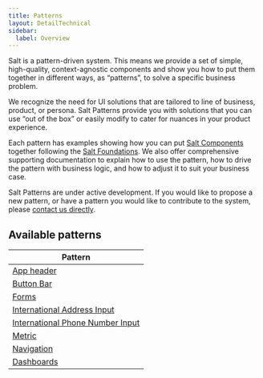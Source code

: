 ```yaml
---
title: Patterns
layout: DetailTechnical
sidebar:
  label: Overview
---
```


Salt is a pattern-driven system. This means we provide a set of simple, high-quality, context-agnostic components and show you how to put them together in different ways, as “patterns”, to solve a specific business problem.

We recognize the need for UI solutions that are tailored to line of business, product, or persona. Salt Patterns provide you with solutions that you can use “out of the box” or easily modify to cater for nuances in your product experience.

Each pattern has examples showing how you can put [Salt Components](/salt/components/index) together following the [Salt Foundations](/salt/foundations/index). We also offer comprehensive supporting documentation to explain how to use the pattern, how to drive the pattern with business logic, and how to adjust it to suit your business case.

<Callout title="Need a pattern that's not listed?">

Salt Patterns are under active development. If you would like to propose a new pattern, or have a pattern you would like to contribute to the system, please [contact us directly](/salt/support-and-contributions/index).

</Callout>

## Available patterns

| Pattern                                                                |
| ---------------------------------------------------------------------- |
| [App header](./app-header)                                             |
| [Button Bar](./button-bar)                                                       |
| [Forms](./forms)                                                       |
| [International Address Input](./international-address-input)           |
| [International Phone Number Input](./international-phone-number-input)
| [Metric](./forms)                                                      |
| [Navigation](./navigation)                                             |
| [Dashboards](./dashboards)              |
